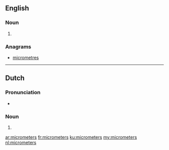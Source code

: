 ==English==

===Noun===
{{head|en|plural}}

# {{plural of|micrometer|lang=en}}

===Anagrams===
* [[micrometres#English|micrometres]]

----

==Dutch==

===Pronunciation===
* {{audio|Nl-micrometers.ogg|Audio|lang=nl}}

===Noun===
{{head|nl}}
# {{nl-noun form of|pl|micrometer}}

[[ar:micrometers]]
[[fr:micrometers]]
[[ku:micrometers]]
[[my:micrometers]]
[[nl:micrometers]]